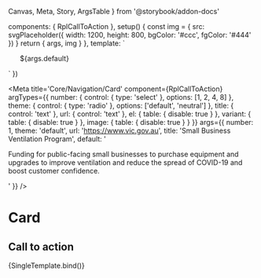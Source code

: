   Canvas,
  Meta,
  Story,
  ArgsTable
} from '@storybook/addon-docs'

  components: { RplCallToAction },
  setup() {
    const img = { src: svgPlaceholder({ width: 1200, height: 800, bgColor: '#ccc', fgColor: '#444' }) }
    return { args, img }
  },
  template: `
  <ul class="rpl-storybook__page rpl-grid">
    <RplCallToAction
      v-for="(item, index) of args.number"
      :key="index"
      el="li"
      v-bind="args"
      class="rpl-col-12"
      :image="img"
    >
      <template #meta>
        ${args.meta}
      </template>
      ${args.default}
    </RplCallToAction>
  </ul>
  `
})

<Meta
  title='Core/Navigation/Card'
  component={RplCallToAction}
  argTypes={{
    number: {
      control: { type: 'select' },
      options: [1, 2, 4, 8]
    },
    theme: {
      control: { type: 'radio' },
      options: ['default', 'neutral']
    },
    title: {
      control: 'text'
    },
    url: {
      control: 'text'
    },
    el: {
      table: {
        disable: true
      }
    },
    variant: {
      table: {
        disable: true
      }
    },
    image: {
      table: {
        disable: true
      }
    }
  }}
  args={{
    number: 1,
    theme: 'default',
    url: 'https://www.vic.gov.au',
    title: 'Small Business Ventilation Program',
    default: '<p>Funding for public-facing small businesses to purchase equipment and upgrades to improve ventilation and reduce the spread of COVID-19 and boost customer confidence.</p>'
  }}
/>

# Card

<ArgsTable of={RplCallToAction} />

## Call to action

<Canvas>
  <Story
    name='Call to action'
    play={a11yStoryCheck}
  >
    {SingleTemplate.bind()}
  </Story>
</Canvas>
